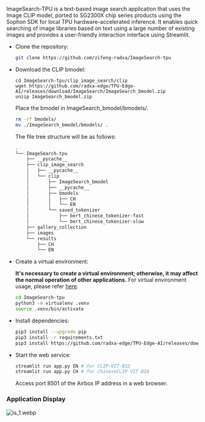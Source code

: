 ImageSearch-TPU is a text-based image search application that uses the Image CLIP model, ported to SG2300X chip series products using the Sophon SDK for local TPU hardware-accelerated inference. It enables quick searching of image libraries based on text using a large number of existing images and provides a user-friendly interaction interface using Streamlit.

- Clone the repository:

  ```bash
  git clone https://github.com/zifeng-radxa/ImageSearch-tpu
  ```

- Download the CLIP bmodel:

  ```bahs
  cd ImageSearch-tpu/clip_image_search/clip
  wget https://github.com/radxa-edge/TPU-Edge-AI/releases/download/ImageSearch/ImageSearch_bmodel.zip
  unzip ImageSearch_bmodel.zip
  ```

  Place the bmodel in ImageSearch_bmodel/bmodels/.

  ```bash
  rm -rf bmodels/
  mv ./ImageSearch_bmodel/bmodels/ .
  ```

  The file tree structure will be as follows:

  ```bash
  .
  └── ImageSearch-tpu
      ├── __pycache__
      ├── clip_image_search
      │   ├── __pycache__
      │   └── clip
      │       ├── ImageSearch_bmodel
      │       ├── __pycache__
      │       ├── bmodels
      │       │   ├── CH
      │       │   └── EN
      │       └── saved_tokenizer
      │           ├── bert_chinese_tokenizer-fast
      │           └── bert_chinese_tokenizer-slow
      ├── gallery_collection
      ├── images
      └── results
          ├── CH
          └── EN
  ```

- Create a virtual environment:

  **It's necessary to create a virtual environment; otherwise, it may affect the normal operation of other applications.** For virtual environment usage, please refer [here](../ai-tools/virtualenv_usage).

  ```bash
  cd ImageSearch-tpu
  python3 -m virtualenv .venv
  source .venv/bin/activate
  ```

- Install dependencies:

  ```bash
  pip3 install --upgrade pip
  pip3 install -r requirements.txt
  pip3 install https://github.com/radxa-edge/TPU-Edge-AI/releases/download/v0.1.0/tpu_perf-1.2.31-py3-none-manylinux2014_aarch64.whl
  ```

- Start the web service:

  ```bash
  streamlit run app.py EN # for CLIP-VIT-B32
  streamlit run app.py CH # for ChineseCLIP VIT-B16
  ```

  Access port 8501 of the Airbox IP address in a web browser.

### Application Display

![is_1.webp](/img/general-tutorial/tpu_ai/is_1.webp)
